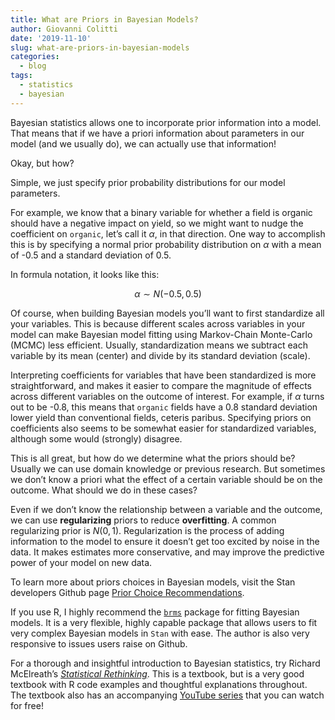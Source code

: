 ```yaml
---
title: What are Priors in Bayesian Models?
author: Giovanni Colitti
date: '2019-11-10'
slug: what-are-priors-in-bayesian-models
categories:
  - blog
tags:
  - statistics
  - bayesian
---
```


Bayesian statistics allows one to incorporate prior information
into a model.  That means that if we have a priori information about
parameters in our model (and we usually do), we can actually use that
information!

Okay, but how?

Simple, we just specify prior probability distributions for our model
parameters. 

For example, we know that a binary variable for whether a field is organic
should have a negative impact on yield, so we might want to nudge the
coefficient on `organic`, let's call it $\alpha$, in that direction. One way
to accomplish this is by specifying a normal prior probability distribution on
$\alpha$ with a mean of -0.5 and a standard deviation of 0.5.

In formula notation, it looks like this:

$$\alpha \sim N(-0.5, 0.5)$$

Of course, when building Bayesian models you'll want to first standardize all
your variables. This is because different scales across variables in your model
can make Bayesian model fitting using Markov-Chain Monte-Carlo (MCMC) less efficient.
Usually, standardization means we subtract each variable by its mean (center) and
divide by its standard deviation (scale).

Interpreting coefficients for variables that have been standardized is more
straightforward, and makes it easier to compare the magnitude of effects across
different variables on the outcome of interest. For example, 
if $\alpha$ turns out to be
-0.8, this means that `organic` fields have a 0.8 standard deviation lower yield
than conventional fields, ceteris paribus. Specifying priors on
coefficients also seems to be somewhat easier for standardized variables,
although some would (strongly) disagree.

This is all great, but how do we determine what the priors should be? Usually we can
use domain knowledge or previous research. But sometimes we don't 
know a priori what the effect of a certain variable should be on the outcome. 
What should we do in these cases?

Even if we don't know the relationship between a variable and the outcome, we
can use **regularizing** priors to reduce **overfitting**. A common regularizing
prior is $N(0, 1)$. Regularization is the process of adding information to 
the model to ensure it doesn't get too excited by noise in the data. 
It makes estimates more conservative,
and may improve the predictive power of your model on new data. 

To learn more about priors choices in Bayesian models, visit the Stan developers Github page
[Prior Choice
Recommendations](https://github.com/stan-dev/stan/wiki/Prior-Choice-Recommendations).

If you use R, I highly recommend the [`brms`](https://github.com/paul-buerkner/brms) package for
fitting Bayesian models. It is a very flexible, highly capable package that allows users
to fit very complex Bayesian models in `Stan` with ease. The author is also very responsive
to issues users raise on Github.

For a thorough and insightful introduction to Bayesian statistics, try Richard McElreath's
[_Statistical Rethinking_](https://www.crcpress.com/statistical-rethinking-a-bayesian-course-with-examples-in-r-and-stan/mcelreath/p/book/9781482253443). This is a textbook, but is a very
good textbook with R code examples and thoughtful explanations throughout. The textbook
also has an accompanying 
[YouTube series](https://www.youtube.com/channel/UCNJK6_DZvcMqNSzQdEkzvzA) 
that you can watch for free! 
